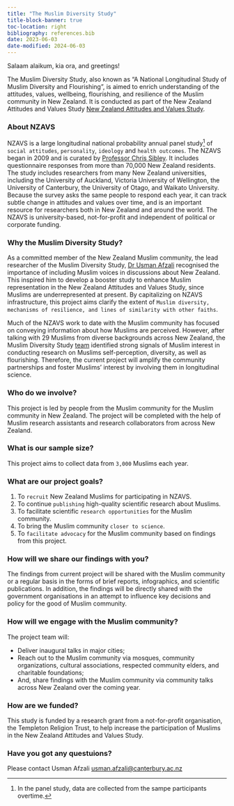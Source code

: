 ```yaml
---
title: "The Muslim Diversity Study"
title-block-banner: true
toc-location: right
bibliography: references.bib
date: 2023-06-03
date-modified: 2024-06-03
---
```


Salaam alaikum, kia ora, and greetings!

The Muslim Diversity Study, also known as "A National Longitudinal Study of Muslim Diversity and Flourishing", is aimed to enrich understanding of the attitudes, values, wellbeing, flourishing, and resilience of the Muslim community in New Zealand. It is conducted as part of the New Zealand Attitudes and Values Study [New Zealand Attitudes and Values Study](https://osf.io/75snb/wiki/home/).

### About NZAVS

NZAVS is a large longitudinal national probability annual panel study[^1] of `social attitudes`, `personality`, `ideology` and `health outcomes`. The NZAVS began in 2009 and is curated by [Professor Chris Sibley](). It includes questionnaire responses from more than 70,000 New Zealand residents. The study includes researchers from many New Zealand universities, including the University of Auckland, Victoria University of Wellington, the University of Canterbury, the University of Otago, and Waikato University. Because the survey asks the same people to respond each year, it can track subtle change in attitudes and values over time, and is an important resource for researchers both in New Zealand and around the world. The NZAVS is university-based, not-for-profit and independent of political or corporate funding.

[^1]: In the panel study, data are collected from the sampe participants overtime.

### Why the Muslim Diversity Study?

As a committed member of the New Zealand Muslim community, the lead researcher of the Muslim Diversity Study, [Dr Usman Afzali]() recognised the importance of including Muslim voices in discussions about New Zealand. This inspired him to develop a booster study to enhance Muslim representation in the New Zealand Attitudes and Values Study, since Muslims are underrepresented at present. By capitalizing on NZAVS infrastructure, this project aims clarify the extent of `Muslim diversity, mechanisms of resilience, and lines of similarity with other faiths`.

Much of the NZAVS work to date with the Muslim community has focused on conveying information about how Muslims are perceived. However, after talking with 29 Muslims from diverse backgrounds across New Zealand, the Muslim Diversity Study [team]() identified strong signals of Muslim interest in conducting research on Muslims self-perception, diversity, as well as flourishing. Therefore, the current project will amplify the community partnerships and foster Muslims' interest by involving them in longitudinal science.

### Who do we involve?

This project is led by people from the Muslim community for the Muslim community in New Zealand. The project will be completed with the help of Muslim research assistants and research collaborators from across New Zealand.

### What is our sample size?

This project aims to collect data from `3,000` Muslims each year.

### What are our project goals?

1.  To `recruit` New Zealand Muslims for participating in NZAVS.
2.  To continue `publishing` high-quality scientific research about Muslims.
3.  To facilitate scientific `research opportunities` for the Muslim community.
4.  To bring the Muslim community `closer to science`.
5.  To `facilitate advocacy` for the Muslim community based on findings from this project.

### How will we share our findings with you?

The findings from current project will be shared with the Muslim community or a regular basis in the forms of brief reports, infographics, and scientific publications. In addition, the findings will be directly shared with the government organisations in an attempt to influence key decisions and policy for the good of Muslim community.

### How will we engage with the Muslim community?

The project team will:

-   Deliver inaugural talks in major cities;
-   Reach out to the Muslim community via mosques, community organizations, cultural associations, respected community elders, and charitable foundations;
-   And, share findings with the Muslim community via community talks across New Zealand over the coming year.

### How are we funded?

This study is funded by a research grant from a not-for-profit organisation, the Templeton Religion Trust, to help increase the participation of Muslims in the New Zealand Attitudes and Values Study.

### Have you got any questuions?

Please contact Usman Afzali [usman.afzali\@canterbury.ac.nz](mailto:usman.afzali@canterbury.ac.nz)
